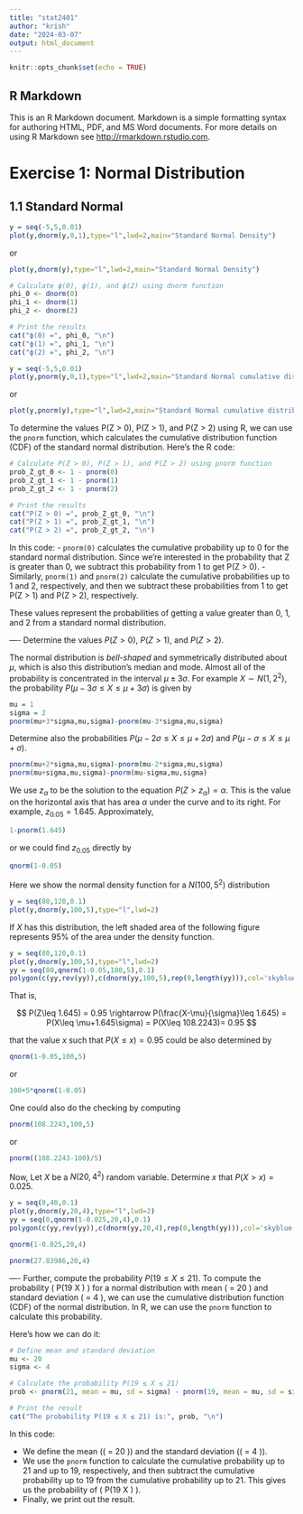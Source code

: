 ```yaml
---
title: "stat2401"
author: "krish"
date: "2024-03-07"
output: html_document
---
```


```r
knitr::opts_chunk$set(echo = TRUE)
```

## R Markdown

This is an R Markdown document. Markdown is a simple formatting syntax for authoring HTML, PDF, and MS Word documents. For more details on using R Markdown see <http://rmarkdown.rstudio.com>.

# Exercise 1: Normal Distribution

## 1.1 Standard Normal 

```r
y = seq(-5,5,0.01)
plot(y,dnorm(y,0,1),type="l",lwd=2,main="Standard Normal Density")
```
or
```r
plot(y,dnorm(y),type="l",lwd=2,main="Standard Normal Density")

# Calculate ϕ(0), ϕ(1), and ϕ(2) using dnorm function
phi_0 <- dnorm(0)
phi_1 <- dnorm(1)
phi_2 <- dnorm(2)

# Print the results
cat("ϕ(0) =", phi_0, "\n")
cat("ϕ(1) =", phi_1, "\n")
cat("ϕ(2) =", phi_2, "\n")
```
```r
y = seq(-5,5,0.01)
plot(y,pnorm(y,0,1),type="l",lwd=2,main="Standard Normal cumulative distribution function")
```

or

```r
plot(y,pnorm(y),type="l",lwd=2,main="Standard Normal cumulative distribution function")
```
To determine the values P(Z > 0), P(Z > 1), and P(Z > 2) using R, we can use the `pnorm` function, which calculates the cumulative distribution function (CDF) of the standard normal distribution. Here's the R code:

```r
# Calculate P(Z > 0), P(Z > 1), and P(Z > 2) using pnorm function
prob_Z_gt_0 <- 1 - pnorm(0)
prob_Z_gt_1 <- 1 - pnorm(1)
prob_Z_gt_2 <- 1 - pnorm(2)

# Print the results
cat("P(Z > 0) =", prob_Z_gt_0, "\n")
cat("P(Z > 1) =", prob_Z_gt_1, "\n")
cat("P(Z > 2) =", prob_Z_gt_2, "\n")
```

In this code:
- `pnorm(0)` calculates the cumulative probability up to 0 for the standard normal distribution. Since we're interested in the probability that Z is greater than 0, we subtract this probability from 1 to get P(Z > 0).
- Similarly, `pnorm(1)` and `pnorm(2)` calculate the cumulative probabilities up to 1 and 2, respectively, and then we subtract these probabilities from 1 to get P(Z > 1) and P(Z > 2), respectively.

These values represent the probabilities of getting a value greater than 0, 1, and 2 from a standard normal distribution.

---- Determine the values $P(Z>0)$, $P(Z>1)$, and $P(Z>2)$.

The normal distribution is *bell-shaped* and symmetrically distributed about $\mu$,
which is also this distribution's median and mode. Almost all of the probability is
concentrated in the interval $\mu \pm 3\sigma$. For example
$X\sim N(1,2^2)$, the probability $P(\mu - 3\sigma\leq X\leq\mu + 3\sigma)$ is given by

```r
mu = 1
sigma = 2
pnorm(mu+3*sigma,mu,sigma)-pnorm(mu-3*sigma,mu,sigma)
```

Determine also the probabilities $P(\mu - 2\sigma\leq X\leq\mu + 2\sigma)$ and $P(\mu - \sigma\leq X\leq\mu + \sigma)$.
```r
pnorm(mu+2*sigma,mu,sigma)-pnorm(mu-2*sigma,mu,sigma)
pnorm(mu+sigma,mu,sigma)-pnorm(mu-sigma,mu,sigma)
```

We use $z_\alpha$ to be the solution to the equation
$P(Z > z_\alpha) = \alpha$. This is the value on the horizontal axis that has area $\alpha$ under the
curve and to its right. For example, $z_{0.05} = 1.645$. Approximately,

```r
1-pnorm(1.645)
```
or we could find $z_{0.05}$ directly by 

```r
qnorm(1-0.05)
```


Here we show the normal density function for a $N(100,5^2)$ distribution

```r
y = seq(80,120,0.1)
plot(y,dnorm(y,100,5),type="l",lwd=2)
```


If $X$ has this distribution, the left
shaded area of the following figure represents 95\% of the area under the density function.

```r
y = seq(80,120,0.1)
plot(y,dnorm(y,100,5),type="l",lwd=2)
yy = seq(80,qnorm(1-0.05,100,5),0.1)
polygon(c(yy,rev(yy)),c(dnorm(yy,100,5),rep(0,length(yy))),col='skyblue')
```

That is, 

$$
P(Z\leq 1.645) = 0.95 \rightarrow P(\frac{X-\mu}{\sigma}\leq 1.645) = P(X\leq \mu+1.645\sigma)
= P(X\leq 108.2243)= 0.95
$$

that the value $x$ such that $P(X\leq x)= 0.95$ could be also determined by 

```r
qnorm(1-0.05,100,5)
```
or
```r
100+5*qnorm(1-0.05)
```

One could also do the checking by computing 

```r
pnorm(108.2243,100,5)
```

or
```r
pnorm((108.2243-100)/5)
```

Now, Let $X$ be a $N(20,4^2)$ random variable. Determine $x$ that $P(X>x)=0.025$. 

```r
y = seq(0,40,0.1)
plot(y,dnorm(y,20,4),type="l",lwd=2)
yy = seq(0,qnorm(1-0.025,20,4),0.1)
polygon(c(yy,rev(yy)),c(dnorm(yy,20,4),rep(0,length(yy))),col='skyblue')
```
```r
qnorm(1-0.025,20,4)
```
```r
pnorm(27.83986,20,4)
```
---- Further, compute the probability $P(19\leq X\leq 21)$.
To compute the probability \( P(19 \leq X \leq 21) \) for a normal distribution with mean \( \mu = 20 \) and standard deviation \( \sigma = 4 \), we can use the cumulative distribution function (CDF) of the normal distribution. In R, we can use the `pnorm` function to calculate this probability. 

Here's how we can do it:

```r
# Define mean and standard deviation
mu <- 20
sigma <- 4

# Calculate the probability P(19 ≤ X ≤ 21)
prob <- pnorm(21, mean = mu, sd = sigma) - pnorm(19, mean = mu, sd = sigma)

# Print the result
cat("The probability P(19 ≤ X ≤ 21) is:", prob, "\n")
```




In this code:

- We define the mean (\( \mu = 20 \)) and the standard deviation (\( \sigma = 4 \)).
- We use the `pnorm` function to calculate the cumulative probability up to 21 and up to 19, respectively, and then subtract the cumulative probability up to 19 from the cumulative probability up to 21. This gives us the probability of \( P(19 \leq X \leq 21) \).
- Finally, we print out the result.
